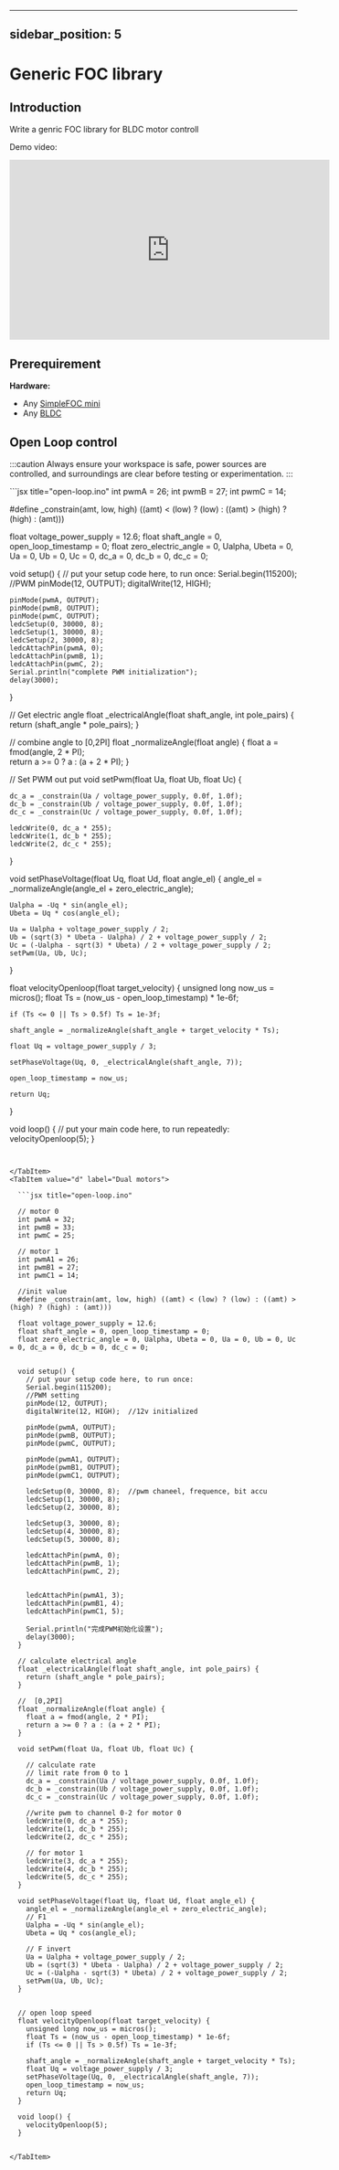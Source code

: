 
---
sidebar_position: 5
---

# Generic FOC library

## Introduction
Write a genric FOC library for BLDC motor controll

Demo video: 
<iframe width="560" height="315" src="https://www.youtube.com/embed/9A6H9JlYP0s?si=JpoSWeIlMBapyYry" title="YouTube video player" frameborder="0" allow="accelerometer; autoplay; clipboard-write; encrypted-media; gyroscope; picture-in-picture; web-share" referrerpolicy="strict-origin-when-cross-origin" allowfullscreen></iframe>

## Prerequirement

**Hardware:**
- Any [SimpleFOC mini](https://core-electronics.com.au/pros3-esp32-s3-dev-board-1.html)
- Any [BLDC](https://www.amazon.com.au/Alinan-Magnetic-Precision-Induction-Measurement/dp/B09QYC916Q) 


## Open Loop control

:::caution
Always ensure your workspace is safe, power sources are controlled, and surroundings are clear before testing or experimentation.
:::

<Tabs>
  <TabItem value="s" label="Single motor" default>
  ```jsx title="open-loop.ino"
  int pwmA = 26;
  int pwmB = 27;
  int pwmC = 14;


  #define _constrain(amt, low, high) ((amt) < (low) ? (low) : ((amt) > (high) ? (high) : (amt)))


  float voltage_power_supply = 12.6;
  float shaft_angle = 0, open_loop_timestamp = 0;
  float zero_electric_angle = 0, Ualpha, Ubeta = 0, Ua = 0, Ub = 0, Uc = 0, dc_a = 0, dc_b = 0, dc_c = 0;


  void setup() {
    // put your setup code here, to run once:
    Serial.begin(115200);
    //PWM
    pinMode(12, OUTPUT);
    digitalWrite(12, HIGH); 

    pinMode(pwmA, OUTPUT);
    pinMode(pwmB, OUTPUT);
    pinMode(pwmC, OUTPUT);
    ledcSetup(0, 30000, 8);
    ledcSetup(1, 30000, 8); 
    ledcSetup(2, 30000, 8);  
    ledcAttachPin(pwmA, 0);
    ledcAttachPin(pwmB, 1);
    ledcAttachPin(pwmC, 2);
    Serial.println("complete PWM initialization");
    delay(3000);
  }

  // Get electric angle
  float _electricalAngle(float shaft_angle, int pole_pairs) {
    return (shaft_angle * pole_pairs);
  }

  // combine angle to [0,2PI]
  float _normalizeAngle(float angle) {
    float a = fmod(angle, 2 * PI);  
    return a >= 0 ? a : (a + 2 * PI);
  }


  // Set PWM out put
  void setPwm(float Ua, float Ub, float Uc) {

    dc_a = _constrain(Ua / voltage_power_supply, 0.0f, 1.0f);
    dc_b = _constrain(Ub / voltage_power_supply, 0.0f, 1.0f);
    dc_c = _constrain(Uc / voltage_power_supply, 0.0f, 1.0f);

    ledcWrite(0, dc_a * 255);
    ledcWrite(1, dc_b * 255);
    ledcWrite(2, dc_c * 255);
  }

  void setPhaseVoltage(float Uq, float Ud, float angle_el) {
    angle_el = _normalizeAngle(angle_el + zero_electric_angle);

    Ualpha = -Uq * sin(angle_el);
    Ubeta = Uq * cos(angle_el);

    Ua = Ualpha + voltage_power_supply / 2;
    Ub = (sqrt(3) * Ubeta - Ualpha) / 2 + voltage_power_supply / 2;
    Uc = (-Ualpha - sqrt(3) * Ubeta) / 2 + voltage_power_supply / 2;
    setPwm(Ua, Ub, Uc);
  }

  float velocityOpenloop(float target_velocity) {
    unsigned long now_us = micros(); 
    float Ts = (now_us - open_loop_timestamp) * 1e-6f;

    if (Ts <= 0 || Ts > 0.5f) Ts = 1e-3f;

    shaft_angle = _normalizeAngle(shaft_angle + target_velocity * Ts);

    float Uq = voltage_power_supply / 3;

    setPhaseVoltage(Uq, 0, _electricalAngle(shaft_angle, 7));

    open_loop_timestamp = now_us;

    return Uq;
  }


  void loop() {
    // put your main code here, to run repeatedly:
    velocityOpenloop(5);
  }

  ```


  </TabItem>
  <TabItem value="d" label="Dual motors">
  
    ```jsx title="open-loop.ino"

    // motor 0
    int pwmA = 32;
    int pwmB = 33;
    int pwmC = 25;

    // motor 1
    int pwmA1 = 26;
    int pwmB1 = 27;
    int pwmC1 = 14;

    //init value
    #define _constrain(amt, low, high) ((amt) < (low) ? (low) : ((amt) > (high) ? (high) : (amt)))

    float voltage_power_supply = 12.6;
    float shaft_angle = 0, open_loop_timestamp = 0;
    float zero_electric_angle = 0, Ualpha, Ubeta = 0, Ua = 0, Ub = 0, Uc = 0, dc_a = 0, dc_b = 0, dc_c = 0;


    void setup() {
      // put your setup code here, to run once:
      Serial.begin(115200);
      //PWM setting
      pinMode(12, OUTPUT);
      digitalWrite(12, HIGH);  //12v initialized 

      pinMode(pwmA, OUTPUT);
      pinMode(pwmB, OUTPUT);
      pinMode(pwmC, OUTPUT);
        
      pinMode(pwmA1, OUTPUT);
      pinMode(pwmB1, OUTPUT);
      pinMode(pwmC1, OUTPUT);

      ledcSetup(0, 30000, 8);  //pwm chaneel, frequence, bit accu
      ledcSetup(1, 30000, 8);
      ledcSetup(2, 30000, 8);
        
      ledcSetup(3, 30000, 8);
      ledcSetup(4, 30000, 8);
      ledcSetup(5, 30000, 8);

      ledcAttachPin(pwmA, 0);
      ledcAttachPin(pwmB, 1);
      ledcAttachPin(pwmC, 2);


      ledcAttachPin(pwmA1, 3);
      ledcAttachPin(pwmB1, 4);
      ledcAttachPin(pwmC1, 5);

      Serial.println("完成PWM初始化设置");
      delay(3000);
    }

    // calculate electrical angle
    float _electricalAngle(float shaft_angle, int pole_pairs) {
      return (shaft_angle * pole_pairs);
    }

    //  [0,2PI]
    float _normalizeAngle(float angle) {
      float a = fmod(angle, 2 * PI);  
      return a >= 0 ? a : (a + 2 * PI);
    }

    void setPwm(float Ua, float Ub, float Uc) {

      // calculate rate
      // limit rate from 0 to 1
      dc_a = _constrain(Ua / voltage_power_supply, 0.0f, 1.0f);
      dc_b = _constrain(Ub / voltage_power_supply, 0.0f, 1.0f);
      dc_c = _constrain(Uc / voltage_power_supply, 0.0f, 1.0f);

      //write pwm to channel 0-2 for motor 0
      ledcWrite(0, dc_a * 255);
      ledcWrite(1, dc_b * 255);
      ledcWrite(2, dc_c * 255);

      // for motor 1
      ledcWrite(3, dc_a * 255);
      ledcWrite(4, dc_b * 255);
      ledcWrite(5, dc_c * 255);
    }

    void setPhaseVoltage(float Uq, float Ud, float angle_el) {
      angle_el = _normalizeAngle(angle_el + zero_electric_angle);
      // F1
      Ualpha = -Uq * sin(angle_el);
      Ubeta = Uq * cos(angle_el);

      // F invert
      Ua = Ualpha + voltage_power_supply / 2;
      Ub = (sqrt(3) * Ubeta - Ualpha) / 2 + voltage_power_supply / 2;
      Uc = (-Ualpha - sqrt(3) * Ubeta) / 2 + voltage_power_supply / 2;
      setPwm(Ua, Ub, Uc);
    }


    // open loop speed
    float velocityOpenloop(float target_velocity) {
      unsigned long now_us = micros();  
      float Ts = (now_us - open_loop_timestamp) * 1e-6f;
      if (Ts <= 0 || Ts > 0.5f) Ts = 1e-3f;

      shaft_angle = _normalizeAngle(shaft_angle + target_velocity * Ts);
      float Uq = voltage_power_supply / 3;
      setPhaseVoltage(Uq, 0, _electricalAngle(shaft_angle, 7));
      open_loop_timestamp = now_us;
      return Uq;
    }

    void loop() {
      velocityOpenloop(5);
    }


  ```
    </TabItem>
</Tabs>



